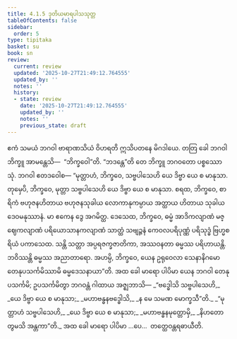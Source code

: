 ```yaml
---
title: 4.1.5 ဒုတိယမာရပါသသုတ္တ
tableOfContents: false
sidebar:
  order: 5
type: tipitaka
basket: su
book: sn
review:
  current: review
  updated: '2025-10-27T21:49:12.764555'
  updated_by: ''
  notes: ''
  history:
  - state: review
    date: '2025-10-27T21:49:12.764555'
    updated_by: ''
    notes: ''
    previous_state: draft
---
```



<ReviewStatus review={frontmatter.review} showDetails={true} />

<HypothesisAnnotation frontmatter={frontmatter} />

<DynamicBreadcrumb />

<Division number="141" book="sn" e="ch" v="18" p="300">

<Paragraph number="788" book="sn">
ဧကံ သမယံ ဘဂဝါ ဗာရာဏသိယံ ဝိဟရတိ ဣသိပတနေ မိဂဒါယေ. တတြ ခေါ ဘဂဝါ ဘိက္ခူ အာမန္တေသိ—  “ဘိက္ခဝေါ”တိ. “ဘဒန္တေ”တိ တေ ဘိက္ခူ ဘဂဝတော ပစ္စဿောသုံ. ဘဂဝါ ဧတဒဝေါစ—
</Paragraph>

<Paragraph number="789" book="sn">
“မုတ္တာဟံ, ဘိက္ခဝေ, သဗ္ဗပါသေဟိ ယေ ဒိဗ္ဗာ ယေ စ မာနုသာ. တုမှေပိ, ဘိက္ခဝေ, မုတ္တာ သဗ္ဗပါသေဟိ ယေ ဒိဗ္ဗာ ယေ စ မာနုသာ. စရထ, ဘိက္ခဝေ, စာရိကံ ဗဟုဇနဟိတာယ ဗဟုဇနသုခါယ လောကာနုကမ္ပာယ အတ္ထာယ ဟိတာယ သုခါယ ဒေဝမနုဿာနံ. မာ ဧကေန ဒွေ အဂမိတ္ထ. ဒေသေထ, ဘိက္ခဝေ, ဓမ္မံ အာဒိကလျာဏံ မဇ္ဈေကလျာဏံ ပရိယောသာနကလျာဏံ သာတ္ထံ သဗျဉ္ဇနံ ကေဝလပရိပုဏ္ဏံ ပရိသုဒ္ဓံ ဗြဟ္မစရိယံ ပကာသေထ. သန္တိ သတ္တာ အပ္ပရဇက္ခဇာတိကာ, အဿဝနတာ ဓမ္မဿ ပရိဟာယန္တိ. ဘဝိဿန္တိ ဓမ္မဿ အညာတာရော. အဟမ္ပိ, ဘိက္ခဝေ, ယေန ဥရုဝေလာ သေနာနိဂမော တေနုပသင်္ကမိဿာမိ ဓမ္မဒေသနာယာ”တိ. အထ ခေါ မာရော ပါပိမာ ယေန ဘဂဝါ တေနုပသင်္ကမိ; ဥပသင်္ကမိတွာ ဘဂဝန္တံ ဂါထာယ အဇ္ဈဘာသိ—
</Paragraph>

<Paragraph number="790" type="verses" book="sn">
_“ဗဒ္ဓေါသိ သဗ္ဗပါသေဟိ,_  
_ယေ ဒိဗ္ဗာ ယေ စ မာနုသာ;_  
_မဟာဗန္ဓနဗဒ္ဓေါသိ,_  
_န မေ သမဏ မောက္ခသီ”တိ._  

</Paragraph>

<Paragraph number="791" type="verses" book="sn">
_“မုတ္တာဟံ သဗ္ဗပါသေဟိ,_  
_ယေ ဒိဗ္ဗာ ယေ စ မာနုသာ;_  
_မဟာဗန္ဓနမုတ္တောမှိ,_  
_နိဟတော တွမသိ အန္တကာ”တိ._  

</Paragraph>

<Paragraph number="792" book="sn">
အထ ခေါ မာရော ပါပိမာ …ပေ…  တတ္ထေဝန္တရဓာယီတိ.
</Paragraph>
</Division>